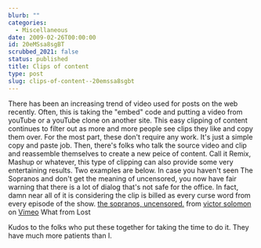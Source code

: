 ```yaml
---
blurb: ""
categories:
  - Miscellaneous
date: 2009-02-26T00:00:00
id: 20eMSsa8sgBT
scrubbed_2021: false
status: published
title: Clips of content
type: post
slug: clips-of-content--20emssa8sgbt
---
```


There has been an increasing trend of video used for posts on the
web recently. Often, this is taking the "embed" code and putting a
video from youTube or a youTube clone on another site. This easy
clipping of content continues to filter out as more and more people
see clips they like and copy them over. For the most part, these
don't require any work. It's just a simple copy and paste job.
Then, there's folks who talk the source video and clip and
reassemble themselves to create a new peice of content. Call it
Remix, Mashup or whatever, this type of clipping can also provide
some very entertaining results. Two examples are below. In case you
haven't seen The Sopranos and don't get the meaning of uncensored,
you now have fair warning that there is a lot of dialog that's not
safe for the office. In fact, damn near all of it is considering
the clip is billed as every curse word from every episode of the
show.
[the sopranos, uncensored.](http://vimeo.com/2998698) from
[victor solomon](http://vimeo.com/victorsolomon) on
[Vimeo](http://vimeo.com)
What from Lost
  
Kudos to the folks who put these together for taking the time to do
it. They have much more patients than I.